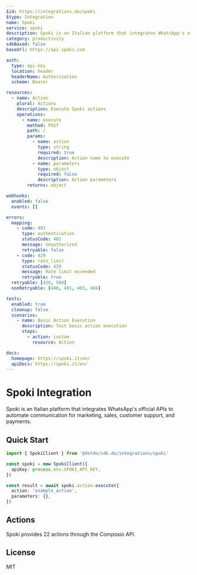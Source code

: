 ```yaml
---
$id: https://integrations.do/spoki
$type: Integration
name: Spoki
service: spoki
description: Spoki is an Italian platform that integrates WhatsApp's official APIs to automate communication for marketing, sales, customer support, and payments.
category: productivity
sdkBased: false
baseUrl: https://api.spoki.com

auth:
  type: api-key
  location: header
  headerName: Authorization
  scheme: Bearer

resources:
  - name: Action
    plural: Actions
    description: Execute Spoki actions
    operations:
      - name: execute
        method: POST
        path: /
        params:
          - name: action
            type: string
            required: true
            description: Action name to execute
          - name: parameters
            type: object
            required: false
            description: Action parameters
        returns: object

webhooks:
  enabled: false
  events: []

errors:
  mapping:
    - code: 401
      type: authentication
      statusCode: 401
      message: Unauthorized
      retryable: false
    - code: 429
      type: rate_limit
      statusCode: 429
      message: Rate limit exceeded
      retryable: true
  retryable: [429, 500]
  nonRetryable: [400, 401, 403, 404]

tests:
  enabled: true
  cleanup: false
  scenarios:
    - name: Basic Action Execution
      description: Test basic action execution
      steps:
        - action: custom
          resource: Action

docs:
  homepage: https://spoki.it/en/
  apiDocs: https://spoki.it/en/
---
```


# Spoki Integration

Spoki is an Italian platform that integrates WhatsApp's official APIs to automate communication for marketing, sales, customer support, and payments.

## Quick Start

```typescript
import { SpokiClient } from '@dotdo/sdk.do/integrations/spoki'

const spoki = new SpokiClient({
  apiKey: process.env.SPOKI_API_KEY,
})

const result = await spoki.action.execute({
  action: 'example_action',
  parameters: {},
})
```

## Actions

Spoki provides 22 actions through the Composio API.

## License

MIT
